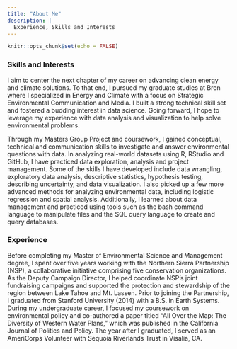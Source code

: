```yaml
---
title: "About Me"
description: |
  Experience, Skills and Interests
---
```


```r
knitr::opts_chunk$set(echo = FALSE)
```

### Skills and Interests
I aim to center the next chapter of my career on advancing clean energy and climate solutions. To that end, I pursued my graduate studies at Bren where I specialized in Energy and Climate with a focus on Strategic Environmental Communication and Media. I built a strong technical skill set and fostered a budding interest in data science. Going forward, I hope to leverage my experience with data analysis and visualization to help solve environmental problems.

Through my Masters Group Project and coursework, I gained conceptual, technical and communication skills to investigate and answer environmental questions with data. In analyzing real-world datasets using R, RStudio and GitHub, I have practiced data exploration, analysis and project management. Some of the skills I have developed include data wrangling, exploratory data analysis, descriptive statistics, hypothesis testing, describing uncertainty, and data visualization. I also picked up a few more advanced methods for analyzing environmental data, including logistic regression and spatial analysis. Additionally, I learned about data management and practiced using tools such as the bash command language to manipulate files and the SQL query language to create and query databases.

### Experience

Before completing my Master of Environmental Science and Management degree, I spent over five years working with the Northern Sierra Partnership (NSP), a collaborative initiative comprising five conservation organizations. As the Deputy Campaign Director, I helped coordinate NSP’s joint fundraising campaigns and supported the protection and stewardship of the region between Lake Tahoe and Mt. Lassen. Prior to joining the Partnership, I graduated from Stanford University (2014) with a B.S. in Earth Systems. During my undergraduate career, I focused my coursework on environmental policy and co-authored a paper titled “All Over the Map: The Diversity of Western Water Plans,” which was published in the California Journal of Politics and Policy. The year after I graduated, I served as an AmeriCorps Volunteer with Sequoia Riverlands Trust in Visalia, CA. 


